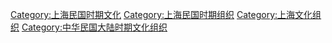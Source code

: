 [[Category:上海民国时期文化|Category:上海民国时期文化]]
[[Category:上海民国时期组织|Category:上海民国时期组织]]
[[Category:上海文化组织|Category:上海文化组织]]
[[Category:中华民国大陆时期文化组织|Category:中华民国大陆时期文化组织]]